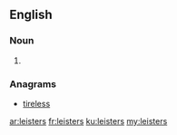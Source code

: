 ==English==

===Noun===
{{head|en|plural}}

# {{plural of|leister|lang=en|nocat=1}}

===Anagrams===
* [[tireless#English|tireless]]

[[ar:leisters]]
[[fr:leisters]]
[[ku:leisters]]
[[my:leisters]]